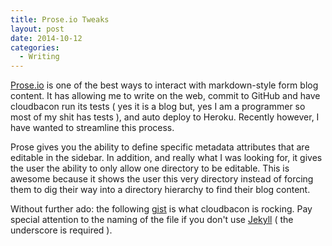 ```yaml
---
title: Prose.io Tweaks
layout: post
date: 2014-10-12
categories:
  - Writing
---
```


[Prose.io][1] is one of the best ways to interact with markdown-style form blog content. It has allowing me to write on the web, commit to GitHub and have cloudbacon run its tests ( yes it is a blog but, yes I am a programmer so most of my shit has tests ), and auto deploy to Heroku. Recently however, I have wanted to streamline this process.

Prose gives you the ability to define specific metadata attributes that are editable in the sidebar. In addition, and really what I was looking for, it gives the user the ability to only allow one directory to be editable. This is awesome because it shows the user this very directory instead of forcing them to dig their way into a directory hierarchy to find their blog content.

Without further ado: the following [gist][2] is what cloudbacon is rocking. Pay special attention to the naming of the file if you don't use [Jekyll][3] ( the underscore is required ).

<script src="https://gist.github.com/braidn/f82fd63ac00955eeaeb3.js"></script>

[1]: http://prose.io/#about
[2]: https://gist.github.com/braidn/f82fd63ac00955eeaeb3
[3]: http://jekyllrb.com/
